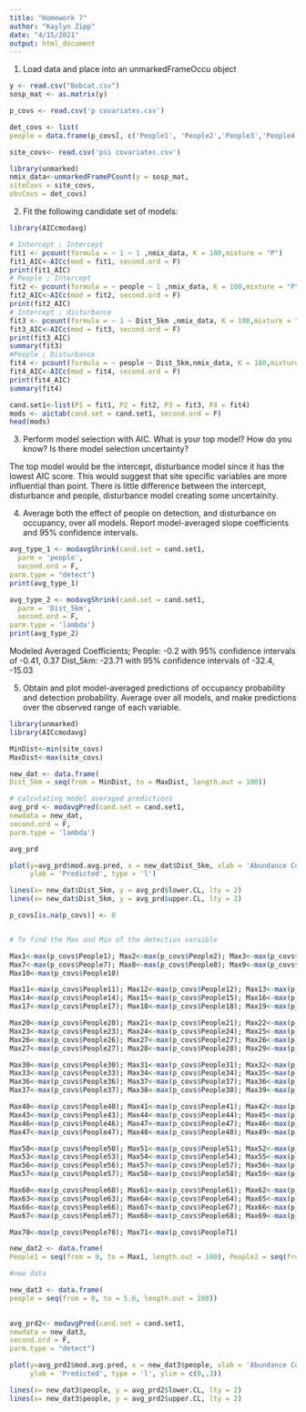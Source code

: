 ```yaml
---
title: "Homework 7"
author: "Kaylyn Zipp"
date: "4/15/2021"
output: html_document
---
```


1. Load data and place into an unmarkedFrameOccu object

```r
y <- read.csv("Bobcat.csv")
sosp_mat <- as.matrix(y)

p_covs <- read.csv('p covariates.csv')

det_covs <- list(
people = data.frame(p_covs[, c('People1', 'People2','People3','People4', 'People5', 'People6', 'People7', 'People8', 'People9', 'People10', 'People11', 'People12', 'People13', 'People14', 'People15', 'People16', 'People17', 'People18', 'People19', 'People20', 'People21', 'People22', 'People23', 'People24', 'People25', 'People26', 'People27', 'People28', 'People29', 'People30', 'People31', 'People32', 'People33','People34','People35','People36','People37', 'People38', 'People39', 'People40', 'People41', 'People42', 'People43', 'People44', 'People45', 'People46', 'People47', 'People48', 'People49', 'People50', 'People51', 'People52','People53', 'People54', 'People55','People56', 'People57', 'People58', 'People59', 'People60', 'People61', 'People62', 'People63', 'People64', 'People65', 'People66', 'People67', 'People68', 'People69', 'People70', 'People71')]))

site_covs<- read.csv('psi covariates.csv')

library(unmarked)
nmix_data<-unmarkedFramePCount(y = sosp_mat, 
siteCovs = site_covs, 
obsCovs = det_covs) 

```


2. Fit the following candidate set of models:
```r

library(AICcmodavg)

# Intercept ; Intercept
fit1 <- pcount(formula = ~ 1 ~ 1 ,nmix_data, K = 100,mixture = "P")
fit1_AIC<-AICc(mod = fit1, second.ord = F)
print(fit1_AIC)
# People ; Intercept
fit2 <- pcount(formula = ~ people ~ 1 ,nmix_data, K = 100,mixture = "P")
fit2_AIC<-AICc(mod = fit2, second.ord = F)
print(fit2_AIC)
# Intercept ; disturbance
fit3 <- pcount(formula = ~ 1 ~ Dist_5km ,nmix_data, K = 100,mixture = "P")
fit3_AIC<-AICc(mod = fit3, second.ord = F)
print(fit3_AIC)
summary(fit3)
#People ; Disturbance
fit4 <- pcount(formula = ~ people ~ Dist_5km,nmix_data, K = 100,mixture = "P")
fit4_AIC<-AICc(mod = fit4, second.ord = F)
print(fit4_AIC)
summary(fit4)

cand.set1<-list(P1 = fit1, P2 = fit2, P3 = fit3, P4 = fit4)
mods <- aictab(cand.set = cand.set1, second.ord = F)
head(mods)
```

3. Perform model selection with AIC. What is your top model? How do you know? Is there model selection
uncertainty?

The top model would be the intercept, disturbance model since it has the lowest AIC score. This would suggest that site specific variables are more influential than point. There is little difference between the intercept, disturbance and people, disturbance model creating some uncertainity. 

4. Average both the effect of people on detection, and disturbance on occupancy, over all models. Report
model-averaged slope coefficients and 95% confidence intervals.

```r
avg_type_1 <- modavgShrink(cand.set = cand.set1,
  parm = 'people',
  second.ord = F,
parm.type = "detect")
print(avg_type_1)

avg_type_2 <- modavgShrink(cand.set = cand.set1,
  parm = 'Dist_5km',
  second.ord = F,
parm.type = 'lambda')
print(avg_type_2)
```

Modeled Averaged Coefficients; 
People: -0.2 with 95% confidence intervals of -0.41, 0.37
Dist_5km: -23.71 with 95% confidence intervals of -32.4, -15.03


5. Obtain and plot model-averaged predictions of occupancy probability and detection probability. Average over all models, and make predictions over the observed range of each variable.

```r
library(unmarked)
library(AICcmodavg)

MinDist<-min(site_covs)
MaxDist<-max(site_covs)

new_dat <- data.frame(
Dist_5km = seq(from = MinDist, to = MaxDist, length.out = 100))

# calculating model averaged predictions
avg_prd <- modavgPred(cand.set = cand.set1,
newdata = new_dat,
second.ord = F,
parm.type = 'lambda')

avg_prd

plot(y=avg_prd$mod.avg.pred, x = new_dat$Dist_5km, xlab = 'Abundance Covariate', 
     ylab = 'Predicted', type = 'l')

lines(x= new_dat$Dist_5km, y = avg_prd$lower.CL, lty = 2)
lines(x= new_dat$Dist_5km, y = avg_prd$upper.CL, lty = 2)

p_covs[is.na(p_covs)] <- 0


# To find the Max and Min of the detection varaible

Max1<-max(p_covs$People1); Max2<-max(p_covs$People2); Max3<-max(p_covs$People3); Max4<-max(p_covs$People4); Max5<-max(p_covs$People5); Max6<-max(p_covs$People6);
Max7<-max(p_covs$People7); Max8<-max(p_covs$People8); Max9<-max(p_covs$People9); 
Max10<-max(p_covs$People10)

Max11<-max(p_covs$People11); Max12<-max(p_covs$People12); Max13<-max(p_covs$People13)
Max14<-max(p_covs$People14); Max15<-max(p_covs$People15); Max16<-max(p_covs$People16)
Max17<-max(p_covs$People17); Max18<-max(p_covs$People18); Max19<-max(p_covs$People19)

Max20<-max(p_covs$People20); Max21<-max(p_covs$People21); Max22<-max(p_covs$People22)
Max23<-max(p_covs$People23); Max24<-max(p_covs$People24); Max25<-max(p_covs$People25)
Max26<-max(p_covs$People26); Max27<-max(p_covs$People27); Max26<-max(p_covs$People26)
Max27<-max(p_covs$People27); Max28<-max(p_covs$People28); Max29<-max(p_covs$People29)

Max30<-max(p_covs$People30); Max31<-max(p_covs$People31); Max32<-max(p_covs$People32)
Max33<-max(p_covs$People33); Max34<-max(p_covs$People34); Max35<-max(p_covs$People35)
Max36<-max(p_covs$People36); Max37<-max(p_covs$People37); Max36<-max(p_covs$People36)
Max37<-max(p_covs$People37); Max38<-max(p_covs$People38); Max39<-max(p_covs$People39)

Max40<-max(p_covs$People40); Max41<-max(p_covs$People41); Max42<-max(p_covs$People42)
Max43<-max(p_covs$People43); Max44<-max(p_covs$People44); Max45<-max(p_covs$People45)
Max46<-max(p_covs$People46); Max47<-max(p_covs$People47); Max46<-max(p_covs$People46)
Max47<-max(p_covs$People47); Max48<-max(p_covs$People48); Max49<-max(p_covs$People49)

Max50<-max(p_covs$People50); Max51<-max(p_covs$People51); Max52<-max(p_covs$People52)
Max53<-max(p_covs$People53); Max54<-max(p_covs$People54); Max55<-max(p_covs$People55)
Max56<-max(p_covs$People56); Max57<-max(p_covs$People57); Max56<-max(p_covs$People56)
Max57<-max(p_covs$People57); Max58<-max(p_covs$People58); Max59<-max(p_covs$People59)

Max60<-max(p_covs$People60); Max61<-max(p_covs$People61); Max62<-max(p_covs$People62)
Max63<-max(p_covs$People63); Max64<-max(p_covs$People64); Max65<-max(p_covs$People65)
Max66<-max(p_covs$People66); Max67<-max(p_covs$People67); Max66<-max(p_covs$People66)
Max67<-max(p_covs$People67); Max68<-max(p_covs$People68); Max69<-max(p_covs$People69)

Max70<-max(p_covs$People70); Max71<-max(p_covs$People71)

new_dat2 <- data.frame(
People1 = seq(from = 0, to = Max1, length.out = 100), People2 = seq(from = 0, to = Max2, length.out = 100), People3 = seq(from = 0, to = Max3, length.out = 100),People4 = seq(from = 0, to = Max4, length.out = 100), People5 = seq(from = 0, to = Max5, length.out = 100), People6 = seq(from = 0, to = Max6, length.out = 100), People7 = seq(from = 0, to = Max7, length.out = 100), People8 = seq(from = 0, to = Max8, length.out = 100),People9 = seq(from = 0, to = Max9, length.out = 100), People10 = seq(from = 0, to = Max10, length.out = 100), People11 = seq(from = 0, to = Max11, length.out = 100), People12 = seq(from = 0, to = Max12, length.out = 100), People13 = seq(from = 0, to = Max13, length.out = 100), People14 = seq(from = 0, to = Max14, length.out = 100),People15 = seq(from = 0, to = Max15, length.out = 100),People16 = seq(from = 0, to = Max16, length.out = 100),People17 = seq(from = 0, to = Max17, length.out = 100),People18 = seq(from = 0, to = Max18, length.out = 100),People19 = seq(from = 0, to = Max19, length.out = 100),People20 = seq(from = 0, to = Max20, length.out = 100),People21 = seq(from = 0, to = Max21, length.out = 100),People22 = seq(from = 0, to = Max22, length.out = 100),People23 = seq(from = 0, to = Max23, length.out = 100),People24 = seq(from = 0, to = Max24, length.out = 100),People25 = seq(from = 0, to = Max25, length.out = 100),People26 = seq(from = 0, to = Max26, length.out = 100),People27= seq(from = 0, to = Max27, length.out = 100),People28= seq(from = 0, to = Max28, length.out = 100),People29= seq(from = 0, to = Max29, length.out = 100),People30 = seq(from = 0, to = Max30, length.out = 100),People31 = seq(from = 0, to = Max31, length.out = 100),People32= seq(from = 0, to = Max32, length.out = 100),People33 = seq(from = 0, to = Max33, length.out = 100),People34 = seq(from = 0, to = Max34, length.out = 100),People35 = seq(from = 0, to = Max35, length.out = 100),People36 = seq(from = 0, to = Max36, length.out = 100),People37 = seq(from = 0, to = Max37, length.out = 100),People38 = seq(from = 0, to = Max38, length.out = 100),People39 = seq(from = 0, to = Max39, length.out = 100),People40 = seq(from = 0, to = Max40, length.out = 100),People41 = seq(from = 0, to = Max41, length.out = 100),People42 = seq(from = 0, to = Max42, length.out = 100),People43 = seq(from = 0, to = Max43, length.out = 100),People44 = seq(from = 0, to = Max44, length.out = 100),People45 = seq(from = 0, to = Max45, length.out = 100),People46 = seq(from = 0, to = Max46, length.out = 100),People47 = seq(from = 0, to = Max47, length.out = 100),People48 = seq(from = 0, to = Max48, length.out = 100),People49 = seq(from = 0, to = Max49, length.out = 100),People50 = seq(from = 0, to = Max50, length.out = 100),People51 = seq(from = 0, to = Max51, length.out = 100),People52 = seq(from = 0, to = Max52, length.out = 100),People53 = seq(from = 0, to = Max53, length.out = 100),People54 = seq(from = 0, to = Max54, length.out = 100),People55 = seq(from = 0, to = Max55, length.out = 100),People56 = seq(from = 0, to = Max56, length.out = 100),People57 = seq(from = 0, to = Max57, length.out = 100),People58 = seq(from = 0, to = Max58, length.out = 100),People59 = seq(from = 0, to = Max59, length.out = 100),People60 = seq(from = 0, to = Max60, length.out = 100),People61 = seq(from = 0, to = Max61, length.out = 100),People62 = seq(from = 0, to = Max62, length.out = 100),People63 = seq(from = 0, to = Max63, length.out = 100),People64 = seq(from = 0, to = Max64, length.out = 100),People65 = seq(from = 0, to = Max65, length.out = 100),People66 = seq(from = 0, to = Max66, length.out = 100),People67 = seq(from = 0, to = Max67, length.out = 100),People68 = seq(from = 0, to = Max68, length.out = 100),People69 = seq(from = 0, to = Max69, length.out = 100),People70 = seq(from = 0, to = Max70, length.out = 100), People71 = seq(from = 0, to = Max71, length.out = 100))

#new data

new_dat3 <- data.frame(
people = seq(from = 0, to = 5.6, length.out = 100)) 

                                     
avg_prd2<- modavgPred(cand.set = cand.set1,
newdata = new_dat3,
second.ord = F,
parm.type = "detect")

plot(y=avg_prd2$mod.avg.pred, x = new_dat3$people, xlab = 'Abundance Covariate', 
     ylab = 'Predicted', type = 'l', ylim = c(0,.3))

lines(x= new_dat3$people, y = avg_prd2$lower.CL, lty = 2)
lines(x= new_dat3$people, y = avg_prd2$upper.CL, lty = 2)



```






